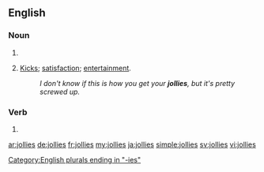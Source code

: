 ==English==

===Noun===
{{head|en|noun plural form}}

# {{plural of|jolly|lang=en}}
# {{label|en|slang}} [[kicks|Kicks]]; [[satisfaction]]; [[entertainment]].
#: ''I don't know if this is how you get your '''jollies''', but it's pretty screwed up.''

===Verb===
{{head|en|verb form}}

# {{en-third-person singular of|jolly}}

[[Category:English plurals ending in "-ies"]]

[[ar:jollies]]
[[de:jollies]]
[[fr:jollies]]
[[my:jollies]]
[[ja:jollies]]
[[simple:jollies]]
[[sv:jollies]]
[[vi:jollies]]